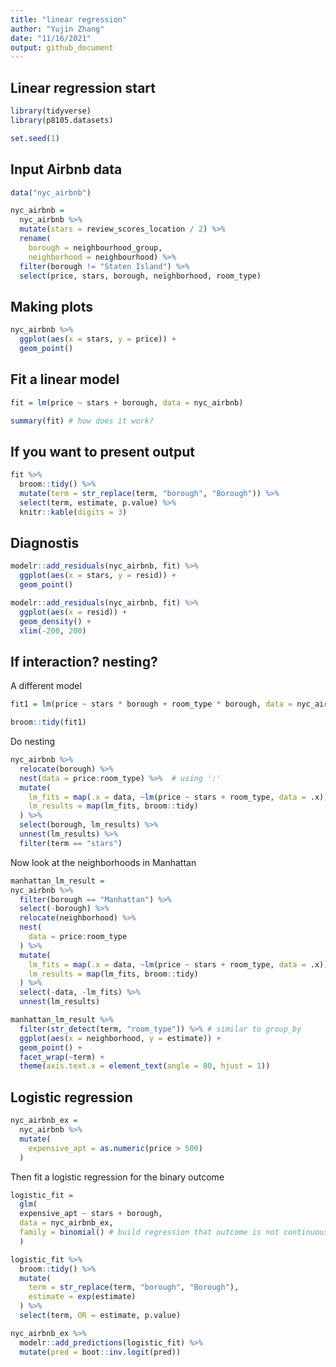```yaml
---
title: "linear regression"
author: "Yujin Zhang"
date: "11/16/2021"
output: github_document
---
```


## Linear regression start

```r
library(tidyverse)
library(p8105.datasets)

set.seed(1)

```

## Input Airbnb data

```r
data("nyc_airbnb")

nyc_airbnb = 
  nyc_airbnb %>% 
  mutate(stars = review_scores_location / 2) %>% 
  rename(
    borough = neighbourhood_group,
    neighborhood = neighbourhood) %>% 
  filter(borough != "Staten Island") %>% 
  select(price, stars, borough, neighborhood, room_type)

```

## Making plots


```r
nyc_airbnb %>% 
  ggplot(aes(x = stars, y = price)) +
  geom_point()
```


## Fit a linear model

```r
fit = lm(price ~ stars + borough, data = nyc_airbnb)

summary(fit) # how does it work?
```

## If you want to present output
```r
fit %>%
  broom::tidy() %>% 
  mutate(term = str_replace(term, "borough", "Borough")) %>% 
  select(term, estimate, p.value) %>% 
  knitr::kable(digits = 3)

```

## Diagnostis
```r
modelr::add_residuals(nyc_airbnb, fit) %>% 
  ggplot(aes(x = stars, y = resid)) +
  geom_point()

modelr::add_residuals(nyc_airbnb, fit) %>% 
  ggplot(aes(x = resid)) +
  geom_density() +
  xlim(-200, 200)
```

## If interaction? nesting?
A different model

```r
fit1 = lm(price ~ stars * borough + room_type * borough, data = nyc_airbnb)

broom::tidy(fit1)
```

Do nesting
```r
nyc_airbnb %>% 
  relocate(borough) %>% 
  nest(data = price:room_type) %>%  # using ':'
  mutate(
    lm_fits = map(.x = data, ~lm(price ~ stars + room_type, data = .x)),
    lm_results = map(lm_fits, broom::tidy)
  ) %>% 
  select(borough, lm_results) %>% 
  unnest(lm_results) %>% 
  filter(term == "stars")
```

Now look at the neighborhoods in Manhattan
```r
manhattan_lm_result =
nyc_airbnb %>% 
  filter(borough == "Manhattan") %>% 
  select(-borough) %>% 
  relocate(neighborhood) %>% 
  nest(
    data = price:room_type
  ) %>% 
  mutate(
    lm_fits = map(.x = data, ~lm(price ~ stars + room_type, data = .x)),
    lm_results = map(lm_fits, broom::tidy)  
  ) %>% 
  select(-data, -lm_fits) %>% 
  unnest(lm_results)
```

```r
manhattan_lm_result %>% 
  filter(str_detect(term, "room_type")) %>% # similar to group_by
  ggplot(aes(x = neighborhood, y = estimate)) + 
  geom_point() + 
  facet_wrap(~term) + 
  theme(axis.text.x = element_text(angle = 80, hjust = 1))
```

## Logistic regression
```r
nyc_airbnb_ex = 
  nyc_airbnb %>% 
  mutate(
    expensive_apt = as.numeric(price > 500)
  )
```

Then fit a logistic regression for the binary outcome
```r
logistic_fit =
  glm(
  expensive_apt ~ stars + borough,
  data = nyc_airbnb_ex,
  family = binomial() # build regression that outcome is not continuous or not normal
  )

logistic_fit %>% 
  broom::tidy() %>% 
  mutate(
    term = str_replace(term, "borough", "Borough"),
    estimate = exp(estimate)
  ) %>% 
  select(term, OR = estimate, p.value)

nyc_airbnb_ex %>% 
  modelr::add_predictions(logistic_fit) %>% 
  mutate(pred = boot::inv.logit(pred))
```

